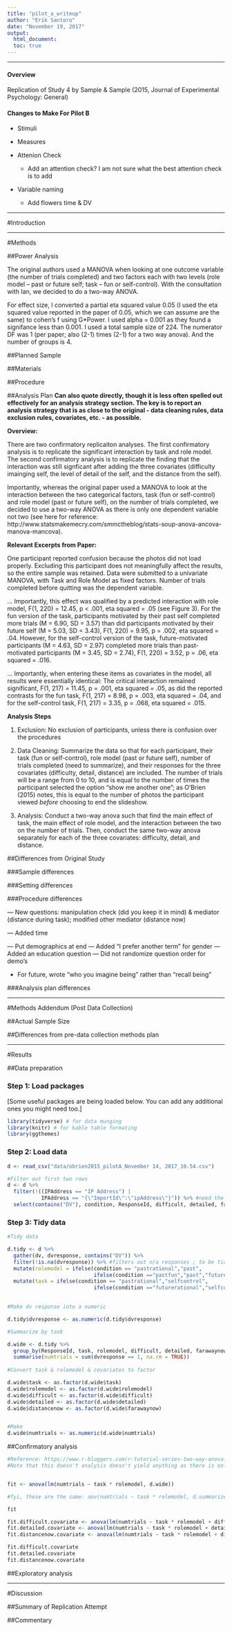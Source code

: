 ```yaml
---
title: "pilot_a_writeup"
author: "Erik Santoro"
date: "November 19, 2017"
output: 
  html_document:
  toc: true
---
```


------

#### Overview

Replication of Study 4 by Sample & Sample (2015, Journal of Experimental Psychology: General)

#### Changes to Make For Pilot B

* Stimuli

* Measures
    
* Attenion Check
    + Add an attention check? I am not sure what the best attention check is to add

* Variable naming
    + Add flowers time & DV 

------

#Introduction

------

#Methods

##Power Analysis

The original authors used a MANOVA when looking at one outcome variable (the number of trials completed) and two factors each with two levels (role model -- past or future self; task -- fun or self-control). With the consultation with Ian, we decided to do a two-way ANOVA.

For effect size, I converted a partial eta squared value 0.05 (I used the eta squared value reported in the paper of 0.05, which we can assume are the same) to cohen's f using G*Power. I used alpha = 0.001 as they found a signifance less than 0.001. I used a total sample size of 224. The numerator DF was 1 (per paper; also (2-1) times (2-1) for a two way anova). And the number of groups is 4.


##Planned Sample

##Materials

##Procedure

##Analysis Plan
	**Can also quote directly, though it is less often spelled out effectively for an analysis strategy section.  The key is to report an analysis strategy that is as close to the original - data cleaning rules, data exclusion rules, covariates, etc. - as possible.**  

**Overview:**

There are two confirmatory replicaiton analyses. The first confirmatory analysis is to replicate the significant interaction by task and role model. The second confirmatory analysis is to replicate the finding that the interaction was still signficant after adding the three covariates (difficulty imainging self, the level of detail of the self, and the distance from the self). 

Importantly, whereas the original paper used a MANOVA to look at the interaction between the two categorical factors, task (fun or self-control) and role model (past or future self), on the number of trials completed, we decided to use a two-way ANOVA as there is only one dependent variable not two (see here for reference: http://www.statsmakemecry.com/smmctheblog/stats-soup-anova-ancova-manova-mancova).

**Relevant Excerpts from Paper:**

One participant reported confusion because the photos did not load properly. Excluding this participant does not meaningfully affect the results, so the entire sample was retained. Data were submitted to a univariate MANOVA, with Task and Role Model as fixed factors. Number of trials completed before quitting was the dependent variable.

... Importantly, this effect was qualified by a predicted interaction with role model, F(1, 220) = 12.45, p < .001, eta squared = .05 (see Figure 3). For the fun version of the task, participants motivated by their past self completed more trials (M = 6.90, SD = 3.57) than did participants motivated by their future self (M = 5.03, SD = 3.43), F(1, 220) = 9.95, p = .002, eta squared = .04. However, for the self-control version of the task, future-motivated participants (M = 4.63, SD = 2.97) completed more trials than past-motivated participants (M = 3.45, SD = 2.74), F(1, 220) = 3.52, p = .06, eta squared = .016.

... Importantly, when entering these items as covariates in the model, all results were essentially identical: The critical interaction remained significant, F(1, 217) = 11.45, p = .001, eta squared = .05, as did the reported contrasts for the fun task, F(1, 217) = 8.98, p = .003, eta squared = .04, and for the self-control task, F(1, 217) = 3.35, p = .068, eta squared = .015.


**Analysis Steps**


1) Exclusion: No exclusion of participants, unless there is confusion over the procedures

2) Data Cleaning: Summarize the data so that for each participant, their task (fun or self-control), role model (past or future self), number of trials completed (need to summarize), and their responses for the three covariates (difficulty, detail, distance) are included. The number of trials will be a range from 0 to 10, and is equal to the number of times the participant selected the option "show me another one"; as O'Brien (2015) notes, this is equal to the number of photos the participant viewed *before* choosing to end the slideshow.

3) Analysis: Conduct a two-way anova such that find the main effect of task, the main effect of role model, and the interaction between the two on the number of trials. Then, conduct the same two-way anova separately for each of the three covariates: difficulty, detail, and distance.


##Differences from Original Study

###Sample differences

###Setting differences

###Procedure differences

— New questions: manipulation check (did you keep it in mind) & mediator (distance during task); modified other mediator (distance now)

— Added time

— Put demographics at end
— Added “I prefer another term” for gender
— Added an education question
— Did not randomize question order for demo's

- For future, wrote "who you imagine being" rather than "recall being"

###Analysis plan differences

------

#Methods Addendum (Post Data Collection)

##Actual Sample Size

##Differences from pre-data collection methods plan

------

#Results

##Data preparation

### Step 1: Load packages

[Some useful packages are being loaded below. You can add any additional ones you might need too.]

```r
library(tidyverse) # for data munging
library(knitr) # for kable table formating
library(ggthemes)
```

### Step 2: Load data

```r

d <- read_csv("data/obrien2015_pilotA_November 14, 2017_10.54.csv")


```

```r

#Filter out first two rows
d <- d %>%
  filter(!((IPAddress == "IP Address") |
           IPAddress == "{\"ImportId\":\"ipAddress\"}")) %>% #need the backlash to view the quote
  select(contains("DV"), condition, ResponseId, difficult, detailed, farawaynow)


```


### Step 3: Tidy data

```r


#Tidy data

d.tidy <- d %>%
  gather(dv, dvresponse, contains("DV")) %>%
  filter(!is.na(dvresponse)) %>% #filters out n/a responses ; to be tidy, we could modify the dv repsonse label to clean up
  mutate(rolemodel = ifelse(condition == "pastrational","past",
                            ifelse(condition =="pastfun","past","future"))) %>%
  mutate(task = ifelse(condition == "pastrational","selfcontrol",
                            ifelse(condition =="futurerational","selfcontrol","fun"))) 
    

#Make dv response into a numeric

d.tidy$dvresponse <- as.numeric(d.tidy$dvresponse)

#Summarize by task

d.wide <- d.tidy %>%
  group_by(ResponseId, task, rolemodel, difficult, detailed, farawaynow) %>%
  summarise(numtrials = sum(dvresponse == 1, na.rm = TRUE))
 
#Convert task & rolemodel & covariates to factor

d.wide$task <- as.factor(d.wide$task)
d.wide$rolemodel <- as.factor(d.wide$rolemodel)
d.wide$difficult <- as.factor(d.wide$difficult)
d.wide$detailed <- as.factor(d.wide$detailed)
d.wide$distancenow <- as.factor(d.wide$farawaynow)


#Make 
d.wide$numtrials <- as.numeric(d.wide$numtrials)


```

##Confirmatory analysis


```r


#Reference: https://www.r-bloggers.com/r-tutorial-series-two-way-anova-with-pairwise-comparisons/
#Note that this doesn't analysis doesn't yield anything as there is only 1 data point per group; error: "ANOVA F-tests on an essentially perfect fit are unreliable"


fit <- anova(lm(numtrials ~ task * rolemodel, d.wide))

#fyi, these are the same: aov(numtrials ~ task * rolemodel, d.summarized)

fit

```


```r

fit.difficult.covariate <- anova(lm(numtrials ~ task * rolemodel + difficult , d.wide))
fit.detailed.covariate <- anova(lm(numtrials ~ task * rolemodel + detailed, d.wide))
fit.distancenow.covariate <- anova(lm(numtrials ~ task * rolemodel + distancenow, d.wide))

fit.difficult.covariate
fit.detailed.covariate
fit.distancenow.covariate

```



##Exploratory analysis



------

#Discussion

##Summary of Replication Attempt

##Commentary



